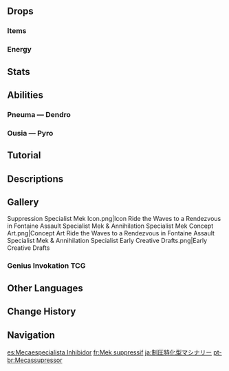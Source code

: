 {{Enemy Infobox
|title    = 
|dmgtype  = Physical
|dmgtype2 = Dendro
|dmgtype3 = Pyro
|image    = Enemy Suppression Specialist Mek.png
|type     = Common Enemies
|family   = Automatons
|group    = Clockwork Meka
|weakpoint = no
}}
{{Enemy Intro}}

==Drops==
===Items===
{{Drops Table|type=Clockwork Meka (Large)}}

===Energy===
{{Energy Drops
|hp1   = 75
|p1    = 1
|hp2   = 50
|p2    = 1
|hp3   = 25
|p3    = 1
|hp4   = 0
|o4    = 1
}}

==Stats==
{{Enemy Stats
|hp_ratio     = 4
|hp_type      = 2
|atk_ratio    = 6
|atk_type     = 2
}}

==Abilities==
{{Enemy Attacks
|name_1      = Arkhe-Powered
|desc_1      = Suppression Specialist Meks are powered by either {{Pneuma}} or {{Ousia}} and will use different attacks depending on their [[Arkhe]] alignment. Hitting it with the opposite Arkhe twice will cause it to lose Arkhe and become unable to use elemental attacks for a period of time.
|file_1_2    = Suppression Specialist Mek Arkhe-Powered 2

|name_2      = Short-Range Snap Fire
|file_2      = Suppression Specialist Mek Shotgun Blast
|desc_2      = This attack is used when Arkhe is unavailable. Fires its gun once, dealing '''40% ATK''' as {{Color|Physical DMG}}.

|name_3      = Launch Grenade
|file_3      = Suppression Specialist Mek Grenade
|desc_3      = This attack is used when Arkhe is unavailable. Fires a single grenade at the player, dealing '''30% ATK''' as {{Color|Physical DMG}}.
}}

===Pneuma — Dendro===
{{Enemy Attacks
|name_1 = Precision Shot
|file_1 = Suppression Specialist Mek Charged Blast
|desc_1 = Fires Either 1 or 2 consecutive charged beam at the player, each dealing '''100% ATK''' as {{Color|Dendro DMG}}.
|name_2 = Wildgrass Balls
|file_2 = Suppression Specialist Mek Triple Grenades
|desc_2 = Fires 3 consecutive grenades at the player, each dealing '''70% ATK''' as {{Color|Dendro DMG}} upon landing.
}}

===Ousia — Pyro===
{{Enemy Attacks
|name_1 = Combined Fire
|file_1 = Suppression Specialist Mek Suppressive Fire
|desc_1 = Slowly walks forward and continuously fires bullets at the player while slowly aiming at them, with each bullet dealing '''20% ATK''' as {{Color|Pyro DMG}}.
|name_2 = Spread Fire
|file_2 = Suppression Specialist Mek Missile Barrage
|desc_2 = Fires waves of 4 missiles which mark small areas on the ground and home towards them, each dealing '''60% ATK''' as {{Color|Pyro DMG}} upon landing.
}}

==Tutorial==
{{Tutorial|Suppression Specialist Mek}}

==Descriptions==
{{Description|A clockwork meka adapted from the Cal. [[Carter Scherbius|Scherbius]] type. Unfortunately, aside from its ability to attack, it has no other capabilities.<br>Clockwork meka based on annihilation energy normally produce their energy by utilizing Repeaters composed of special crystals to refine [[ousia]] and [[pneuma]] from [[Fontaine]]'s environment. But outside of Fontaine, they can use pre-prepared Energy Blocks to move over short distances for short periods of time. The difference can be observed from the shape of the crystal components on the meka.|[[Archive]]}}

==Gallery==
<gallery>
Suppression Specialist Mek Icon.png|Icon
Ride the Waves to a Rendezvous in Fontaine Assault Specialist Mek & Annihilation Specialist Mek Concept Art.png|Concept Art
Ride the Waves to a Rendezvous in Fontaine Assault Specialist Mek & Annihilation Specialist Early Creative Drafts.png|Early Creative Drafts
</gallery>

===Genius Invokation TCG===
{{Genius Invokation TCG Cards by Featured Gallery}}

==Other Languages==
{{Other Languages
|en      = Suppression Specialist Mek
|zhs     = 压制特化型机关
|zhs_rm  = Yāzhì Tèhuà-xíng Jīguān
|zht     = 壓制特化型機關
|zht_rm  = Yāzhì Tèhuà-xíng Jīguān
|zh_tl   = Suppression Specialist Model {{Lex|Mek|zh}}
|ja      = 制圧特化型マシナリー
|ja_rm   = Seiatsu Tokka-gata Mashinarii
|ja_tl   = Suppression Specialist Model {{Lex|Mek|ja}}
|ko      = 제압 특화 타입 장치
|ko_rm   = 
|ko_tl   = 
|es      = Mecaespecialista Inhibidor
|es_tl   = Inhibitor Specialist Mek
|fr      = Mek suppressif
|fr_tl   = Suppressive Mek
|ru      = Спецмек: Подавление
|ru_tl   = Specialist Mek: Suppression
|th      = จักรกลปราบปราม
|th_rm   = 
|th_tl   = 
|vi      = Robot Áp Chế Chuyên Dụng
|vi_tl   = 
|de      = Mecha &ndash; Typ: Unterdrückungsspezialist
|de_tl   = Mecha &ndash; Type: Suppression Specialist
|id      = Suppression Specialist Mek
|pt      = Mecassupressor
|pt_tl   = 
|tr      = Baskılama Uzmanı Meka
|tr_tl   = Suppression Specialist Mecha
|it      = Meka soppressore specializzato
|it_tl   = 
}}

==Change History==
{{Change History|4.0}}

==Navigation==
{{Enemy Navbox|Common}}

[[es:Mecaespecialista Inhibidor]]
[[fr:Mek suppressif]]
[[ja:制圧特化型マシナリー]]
[[pt-br:Mecassupressor]]